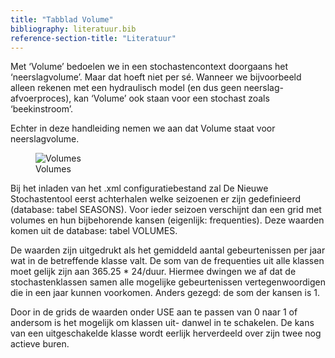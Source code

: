 ```yaml
---
title: "Tabblad Volume"
bibliography: literatuur.bib
reference-section-title: "Literatuur"
---
```


Met 'Volume' bedoelen we in een stochastencontext doorgaans het 'neerslagvolume'. Maar dat hoeft niet per sé. Wanneer we bijvoorbeeld alleen rekenen met een hydraulisch model (en dus geen neerslag-afvoerproces), kan 'Volume' ook staan voor een stochast zoals 'beekinstroom'.

Echter in deze handleiding nemen we aan dat Volume staat voor neerslagvolume. 

![Volumes](img/frm_volumes.png "Volumes")

Bij het inladen van het .xml configuratiebestand zal De Nieuwe Stochastentool eerst achterhalen welke seizoenen er zijn gedefinieerd (database: tabel SEASONS). Voor ieder seizoen verschijnt dan een grid met volumes en hun bijbehorende kansen (eigenlijk: frequenties). Deze waarden komen uit de database: tabel VOLUMES. 

De waarden zijn uitgedrukt als het gemiddeld aantal gebeurtenissen per jaar wat in de betreffende klasse valt. De som van de frequenties uit alle klassen moet gelijk zijn aan 365.25 * 24/duur. Hiermee dwingen we af dat de stochastenklassen samen alle mogelijke gebeurtenissen vertegenwoordigen die in een jaar kunnen voorkomen. Anders gezegd: de som der kansen is 1.

Door in de grids de waarden onder USE aan te passen van 0 naar 1 of andersom is het mogelijk om klassen uit- danwel in te schakelen. De kans van een uitgeschakelde klasse wordt eerlijk herverdeeld over zijn twee nog actieve buren.





